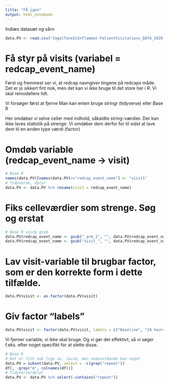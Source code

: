 ---
title: "FÅ igen"
output: html_notebook
---

Indlæs datasæt og sårn
```{r include=FALSE}
data.PV <- read.csv("VagalToneInInflammat-PatientVisitations_DATA_2020-R.csv")
```

# Få styr på visits (variabel = redcap_event_name)
Først og fremmest ser vi, at redcap navngiver tingene på redcaps måde. Det er jo sikkert fint nok, men det kan vi ikke bruge til det store her i R. Vi skal remodellere lidt. 

Vi forsøger først at fjerne 
Man kan enten bruge stringr (tidyverse) eller Base R

Her omdøber vi selve celler med indhold, såkaldte string-værdier. Der kan ikke laves statistik på strenge. Vi omdøber dem derfor for til sidst at lave dem til en anden type værdi (factor)

# Omdøb variable (redcap_event_name -> visit)
```{r}
# Base R
names(data.PV)[names(data.PV)=="redcap_event_name"] <- "visit1"
# Tidyverse, dplyr
data.PV <- data.PV %>% rename(visit = redcap_event_name)
```

# Fiks celleværdier som strenge. Søg og erstat
```{r}
# Base R using gsub
data.PV$redcap_event_name <- gsub("_arm_1", "", data.PV$redcap_event_name)
data.PV$redcap_event_name <- gsub("visit_", "", data.PV$redcap_event_name)
```

# Lav visit-variable til brugbar factor, som er den korrekte form i dette tilfælde.
```{r}
data.PV$visit <- as.factor(data.PV$visit)
```
# Giv factor "labels"
```{r}
data.PV$visit <- factor(data.PV$visit, labels = c("Baseline", "24 hours", "Day 5"))
```

Vi fjerner variable, vi ikke skal bruge. Og vi gør det effektivt, så vi søger f.eks. efter noget specifikt for at slette disse.
```{r}
# Base R
# Det er fint nok lige nu, Jacob, men nedenstående kan noget
data.PV = subset(data.PV, select = -c(grep("repeat"))
df[, -grep("A", colnames(df))]
# Tidyverse/dplyr
data.PV <- data.PV %>% select(-contains("repeat"))
```





